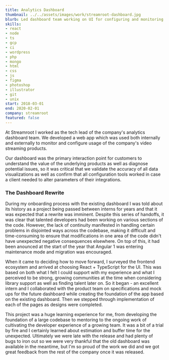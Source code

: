```yaml
---
title: Analytics Dashboard
thumbnail: ../../assets/images/work/streamroot-dashboard.jpg
blurb: Led dashboard team working on UI for configuring and monitoring video streaming products.
skills:
- react
- node
- ts
- gcp
- ci
- wordpress
- php
- mongo
- html
- css
- js
- figma
- photoshop
- illustrator
- git
- unix
start: 2018-03-01
end: 2020-02-01
company: streamroot
featured: false
---
```

At Streamroot I worked as the tech lead of the company's analytics dashboard team. We developed a web app which was used both internally and externally to monitor and configure usage of the company's video streaming products.

Our dashboard was the primary interaction point for customers to understand the value of the underlying products as well as diagnose potential issues, so it was critical that we validate the accuracy of all data visualizations as well as confirm that all configuration tools worked in case a client needed to alter parameters of their integrations.

### The Dashboard Rewrite

During my onboarding process with the existing dashboard I was told about its history as a project being passed between interns for years and that it was expected that a rewrite was imminent. Despite this series of handoffs, it was clear that talented developers had been working on various sections of the code. However, the lack of continuity manifested in handling certain problems in disjointed ways across the codebase, making it difficult and time-consuming to ensure that modifications in one area of the code didn't have unexpected negative consequences elsewhere. On top of this, it had been anounced at the start of the year that Angular 1 was entering maintenance mode and migration was encouraged.

When it came to deciding how to move forward, I surveyed the frontend ecosystem and arrived at choosing React + TypeScript for the UI. This was based on both what I felt I could support with my experience and what I perceived to be strong, growing communities at the time when considering library support as well as finding talent later on. So it began - an excellent intern and I collaborated with the product team on specifications and mock ups for the future dashboard while creating the foundation of the app based on the existing dashboard. Then we stepped through implementation of each of the pages as designs were completed.

This project was a huge learning experience for me, from developing the foundation of a large codebase to mentoring to the ongoing work of cultivating the developer experience of a growing team. It was a bit of a trial by fire and I certainly learned about estimation and buffer time for the unexpected. Ultimately we were late with the release and had plenty of bugs to iron out so we were very thankful that the old dashboard was available in the meantime, but I'm so proud of the work we did and we got great feedback from the rest of the company once it was released.